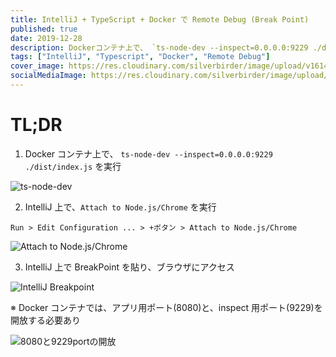 ```yaml
---
title: IntelliJ + TypeScript + Docker で Remote Debug (Break Point)
published: true
date: 2019-12-28
description: Dockerコンテナ上で、 `ts-node-dev --inspect=0.0.0.0:9229 ./dist/index.js` を実行
tags: ["IntelliJ", "Typescript", "Docker", "Remote Debug"]
cover_image: https://res.cloudinary.com/silverbirder/image/upload/v1614345272/silver-birder.github.io/blog/ts-node-dev.png
socialMediaImage: https://res.cloudinary.com/silverbirder/image/upload/v1614345272/silver-birder.github.io/blog/ts-node-dev.png
---
```


# TL;DR

1. Docker コンテナ上で、 `ts-node-dev --inspect=0.0.0.0:9229 ./dist/index.js` を実行

![ts-node-dev](https://res.cloudinary.com/silverbirder/image/upload/v1614345272/silver-birder.github.io/blog/ts-node-dev.png)

2. IntelliJ 上で、`Attach to Node.js/Chrome` を実行

`Run > Edit Configuration ... > +ボタン > Attach to Node.js/Chrome`

![Attach to Node.js/Chrome](https://res.cloudinary.com/silverbirder/image/upload/v1614345318/silver-birder.github.io/blog/Attach_to_Node_js_Chrome.png)

3. IntelliJ 上で BreakPoint を貼り、ブラウザにアクセス

![IntelliJ Breakpoint](https://res.cloudinary.com/silverbirder/image/upload/v1614345359/silver-birder.github.io/blog/IntelliJ_Breakpoint.png)

※ Docker コンテナでは、アプリ用ポート(8080)と、inspect 用ポート(9229)を開放する必要あり

![8080と9229portの開放](https://res.cloudinary.com/silverbirder/image/upload/v1614345390/silver-birder.github.io/blog/8080%E3%81%A89229port%E3%81%AE%E9%96%8B%E6%94%BE.png)
